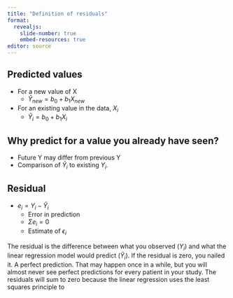 ```yaml
---
title: "Definition of residuals"
format: 
  revealjs:
    slide-number: true
    embed-resources: true
editor: source
---
```


## Predicted values

-   For a new value of X
    -   $\hat{Y}_{new}=b_0+b_1 X_{new}$

-   For an existing value in the data, $X_i$
    -   $\hat{Y}_i=b_0+b_1 X_i$

## Why predict for a value you already have seen?

-   Future Y may differ from previous Y
-   Comparison of $\hat{Y}_i$ to existing $Y_i$.

## Residual

-   $e_i=Y_i-\hat{Y}_i$
    -   Error in prediction
    -   $\Sigma e_i=0$
    -   Estimate of $\epsilon_i$
    
::: notes
The residual is the difference between what you observed ($Y_i$) and what the linear regression model would predict ($\hat{Y}_i$). If the residual is zero, you nailed it. A perfect prediction. That may happen once in a while, but you will almost never see perfect predictions for every patient in your study. The residuals will sum to zero because the linear regression uses the least squares principle to 
:::

